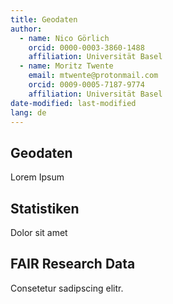 ```yaml
---
title: Geodaten
author:
  - name: Nico Görlich
    orcid: 0000-0003-3860-1488
    affiliation: Universität Basel
  - name: Moritz Twente
    email: mtwente@protonmail.com
    orcid: 0009-0005-7187-9774
    affiliation: Universität Basel
date-modified: last-modified
lang: de
---
```


## Geodaten

Lorem Ipsum

## Statistiken

Dolor sit amet

## FAIR Research Data

Consetetur sadipscing elitr.